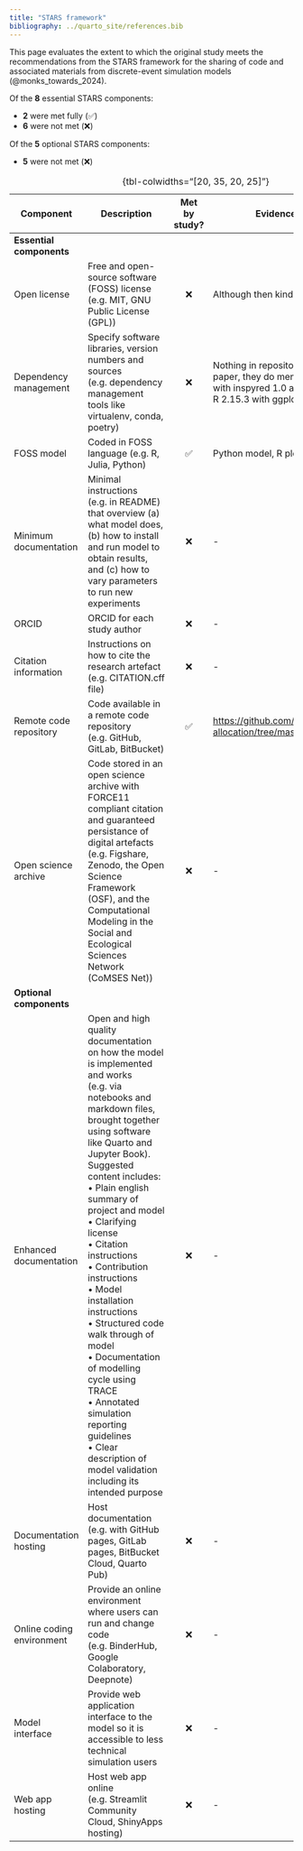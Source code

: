 ```yaml
---
title: "STARS framework"
bibliography: ../quarto_site/references.bib
---
```


This page evaluates the extent to which the original study meets the recommendations from the STARS framework for the sharing of code and associated materials from discrete-event simulation models (@monks_towards_2024).

Of the **8** essential STARS components:

* **2** were met fully (✅)
* **6** were not met (❌)

Of the **5** optional STARS components:

* **5** were not met (❌)

| Component | Description | Met by study? | Evidence/location |
| - | - | :-: | - |
| **Essential components** |
| Open license | Free and open-source software (FOSS) license (e.g. MIT, GNU Public License (GPL)) | ❌ | Although then kindly add on request |
| Dependency management | Specify software libraries, version numbers and sources (e.g. dependency management tools like virtualenv, conda, poetry) | ❌ | Nothing in repository - though in paper, they do mention Python 2.7 with inspyred 1.0 and simpy 2.3.1 and R 2.15.3 with ggplot 0.9.3 |
| FOSS model | Coded in FOSS language (e.g. R, Julia, Python) | ✅ | Python model, R plots |
| Minimum documentation | Minimal instructions (e.g. in README) that overview (a) what model does, (b) how to install and run model to obtain results, and (c) how to vary parameters to run new experiments | ❌ | - |
| ORCID | ORCID for each study author | ❌ | - |
| Citation information | Instructions on how to cite the research artefact (e.g. CITATION.cff file) | ❌ | - |
| Remote code repository | Code available in a remote code repository (e.g. GitHub, GitLab, BitBucket) | ✅ | <https://github.com/ivihernandez/staff-allocation/tree/master> |
| Open science archive | Code stored in an open science archive with FORCE11 compliant citation and guaranteed persistance of digital artefacts (e.g. Figshare, Zenodo, the Open Science Framework (OSF), and the Computational Modeling in the Social and Ecological Sciences Network (CoMSES Net)) | ❌ | - |
| **Optional components** |
| Enhanced documentation | Open and high quality documentation on how the model is implemented and works  (e.g. via notebooks and markdown files, brought together using software like Quarto and Jupyter Book). Suggested content includes:<br>• Plain english summary of project and model<br>• Clarifying license<br>• Citation instructions<br>• Contribution instructions<br>• Model installation instructions<br>• Structured code walk through of model<br>• Documentation of modelling cycle using TRACE<br>• Annotated simulation reporting guidelines<br>• Clear description of model validation including its intended purpose | ❌ | - |
| Documentation hosting | Host documentation (e.g. with GitHub pages, GitLab pages, BitBucket Cloud, Quarto Pub) | ❌ | - |
| Online coding environment | Provide an online environment where users can run and change code (e.g. BinderHub, Google Colaboratory, Deepnote) | ❌ | - |
| Model interface | Provide web application interface to the model so it is accessible to less technical simulation users | ❌ | - |
| Web app hosting | Host web app online (e.g. Streamlit Community Cloud, ShinyApps hosting) | ❌ | - |
: {tbl-colwidths="[20, 35, 20, 25]"}